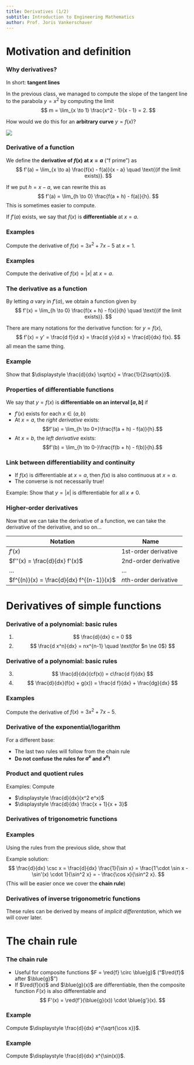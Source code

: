 ```yaml
---
title: Derivatives (1/2)
subtitle: Introduction to Engineering Mathematics
author: Prof. Joris Vankerschaver
---
```


# Motivation and definition

### Why derivatives?

In short: **tangent lines**

In the previous class, we managed to compute the slope of the tangent line to the parabola $y = x^2$ by computing the limit
$$
    m = \lim_{x \to 1} \frac{x^2 - 1}{x - 1} = 2.
$$

How would we do this for an **arbitrary curve** $y = f(x)$? 

![](./images/04-derivatives/tangents.svg){fig-align="center"}

### Derivative of a function

We define the **derivative of $f(x)$ at $x = a$** ("f prime") as
$$
    f'(a) = \lim_{x \to a} \frac{f(x) - f(a)}{x - a} \quad \text{(if the limit exists)}.
$$

If we put $h = x - a$, we can rewrite this as
$$
    f'(a) = \lim_{h \to 0} \frac{f(a + h) - f(a)}{h}.
$$
This is sometimes easier to compute.

If $f'(a)$ exists, we say that $f(x)$ is **differentiable** at $x = a$.

### Examples

Compute the derivative of $f(x) = 3x^2 + 7x - 5$ at $x = 1$.

### Examples

Compute the derivative of $f(x) = |x|$ at $x = a$.

### The derivative as a function

By letting $a$ vary in $f'(a)$, we obtain a function given by
$$
    f'(x) = \lim_{h \to 0} \frac{f(x + h) - f(x)}{h} \quad \text{(if the limit exists)}.
$$

There are many notations for the derivative function: for $y = f(x)$, 
$$
    f'(x) = y' = \frac{d f}{d x} = \frac{d y}{d x} = \frac{d}{dx} f(x).
$$
all mean the same thing.

### Example

Show that $\displaystyle \frac{d}{dx} \sqrt{x} = \frac{1}{2\sqrt{x}}$.

### Properties of differentiable functions

We say that $y = f(x)$ is **differentiable on an interval $[a, b]$** if 

- $f'(x)$ exists for each $x \in (a, b)$
- At $x = a$, the *right derivative* exists: $$f'(a) = \lim_{h \to 0+}\frac{f(a + h) - f(a)}{h}.$$
- At $x = b$, the *left derivative* exists: $$f'(b) = \lim_{h \to 0-}\frac{f(b + h) - f(b)}{h}.$$

### Link between differentiability and continuity

- If $f(x)$ is differentiable at $x = a$, then $f(x)$ is also continuous at $x = a$.
- The converse is not necessarily true!

Example: Show that $y = |x|$ is differentiable for all $x \ne 0$.

### Higher-order derivatives

Now that we can take the derivative of a function, we can take the derivative of the derivative, and so on...

| Notation                               | Name                   |
|----------------------------------------|------------------------|
| $f'(x)$                                | 1st-order derivative   |
| $f''(x) = \frac{d}{dx} f'(x)$          | 2nd-order derivative   |
| ...                                    | ...                    |
| $f^{(n)}(x) = \frac{d}{dx} f^{(n-1)}(x)$ | $n$th-order derivative |

# Derivatives of simple functions

### Derivative of a polynomial: basic rules

1. $$
    \frac{d}{dx} c = 0
    $$
2. $$
    \frac{d x^n}{dx} = nx^{n-1} \quad \text{for $n \ne 0$}
    $$

### Derivative of a polynomial: basic rules

3. $$
    \frac{d}{dx}(cf(x)) = c\frac{d f}{dx}
    $$
4. $$
 \frac{d}{dx}(f(x) + g(x)) = \frac{d f}{dx} + \frac{dg}{dx}
 $$

### Examples

Compute the derivative of $f(x) = 3x^2 + 7x - 5$.


### Derivative of the exponential/logarithm

\begin{align*}
    \frac{d}{dx} e^x & = e^x \\
    \frac{d}{dx} \ln x & = \frac{1}{x}.
\end{align*}

For a different base:
\begin{align*}
    \frac{d}{dx} a^x & = a^x \ln a \\
    \frac{d}{dx} \log_a x & = \frac{1}{x \ln a}
\end{align*}

- The last two rules will follow from the chain rule
- **Do not confuse the rules for $a^x$ and $x^n$!**



### Product and quotient rules

\begin{align*}
  \frac{d}{dx}(f(x)g(x)) & = f'(x) g(x) + f(x) g'(x) \\
  \frac{d}{dx} \frac{f(x)}{g(x)} & = \frac{f'(x) g(x) - f(x) g'(x)}{g(x)^2}
\end{align*}

Examples: Compute

- $\displaystyle \frac{d}{dx}(x^2 e^x)$
- $\displaystyle \frac{d}{dx} \frac{x + 1}{x + 3}$



### Derivatives of trigonometric functions

\begin{align*}
    \frac{d}{dx} \sin x & = \cos x \\
    \frac{d}{dx} \cos x & = - \sin x \\
    \frac{d}{dx} \tan x & = \frac{1}{\cos^2 x}
\end{align*}

### Examples

Using the rules from the previous slide, show that

\begin{align*}
    \frac{d}{dx} \csc x & = - \cot x \csc x \\
    \frac{d}{dx} \sec x & = \tan x \sec x \\
    \frac{d}{dx} \cot x & = - \csc^2 x
\end{align*}

Example solution:
$$
    \frac{d}{dx} \csc x = \frac{d}{dx} \frac{1}{\sin x} = \frac{1'\cdot \sin x - \sin'(x) \cdot 1}{\sin^2 x} = - \frac{\cos x}{\sin^2 x}.
$$
(This will be easier once we cover the **chain rule**)

### Derivatives of inverse trigonometric functions 

\begin{align*}
    \frac{d}{dx} \arcsin x & = \frac{1}{\sqrt{1 - x^2}} \\
    \frac{d}{dx} \arccos x & = \frac{-1}{\sqrt{1 - x^2}} \\    
    \frac{d}{dx} \arctan x & = \frac{1}{1 + x^2} \\
\end{align*}

These rules can be derived by means of *implicit differentation*, which we will cover later.

# The chain rule

### The chain rule

- Useful for composite functions $F = \red{f} \circ \blue{g}$ ("$\red{f}$ after $\blue{g}$")
- If $\red{f}(x)$ and $\blue{g}(x)$ are differentiable, then the composite function $F(x)$ is also differentiable and
$$
    F'(x) = \red{f'}(\blue{g}(x)) \cdot \blue{g'}(x).
$$

### Example

Compute $\displaystyle \frac{d}{dx} e^{\sqrt{\cos x}}$.

### Example

Compute $\displaystyle \frac{d}{dx} x^{\sin(x)}$.
